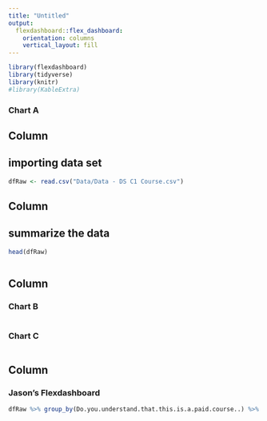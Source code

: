 ```yaml
---
title: "Untitled"
output: 
  flexdashboard::flex_dashboard:
    orientation: columns
    vertical_layout: fill
---
```


```r
library(flexdashboard)
library(tidyverse)
library(knitr)
#library(KableExtra)


```



### Chart A
Column 
-----------------------------------------------------------------------
## importing data set
```r
dfRaw <- read.csv("Data/Data - DS C1 Course.csv")
```

Column 
-----------------------------------------------------------------------

## summarize the data
```r
head(dfRaw)
```

```r

```


Column 
-----------------------------------------------------------------------

### Chart B

```r

```

### Chart C

```r

```

Column 
-----------------------------------------------------------------------
### Jason's Flexdashboard

```r
dfRaw %>% group_by(Do.you.understand.that.this.is.a.paid.course..) %>% count()
```

